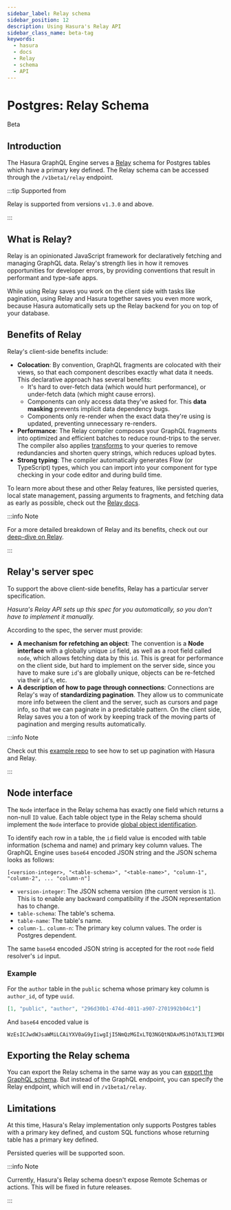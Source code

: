 ```yaml
---
sidebar_label: Relay schema
sidebar_position: 12
description: Using Hasura's Relay API
sidebar_class_name: beta-tag
keywords:
  - hasura
  - docs
  - Relay
  - schema
  - API
---
```



# Postgres: Relay Schema

<div className="badge-container">
  <div className="badge badge-gray heading-badge">Beta</div>
</div>

## Introduction

The Hasura GraphQL Engine serves a [Relay](https://relay.dev/) schema for Postgres tables which have a primary key
defined. The Relay schema can be accessed through the `/v1beta1/relay` endpoint.

<Thumbnail src="/img/schema/relay.png" alt="Relay API toggle" width="1200px" />

:::tip Supported from

Relay is supported from versions `v1.3.0` and above.

:::

## What is Relay?

Relay is an opinionated JavaScript framework for declaratively fetching and managing GraphQL data. Relay's strength lies
in how it removes opportunities for developer errors, by providing conventions that result in performant and type-safe
apps.

While using Relay saves you work on the client side with tasks like pagination, using Relay and Hasura together saves
you even more work, because Hasura automatically sets up the Relay backend for you on top of your database.

## Benefits of Relay

Relay's client-side benefits include:

- **Colocation**: By convention, GraphQL fragments are colocated with their views, so that each component describes
  exactly what data it needs. This declarative approach has several benefits:
  - It's hard to over-fetch data (which would hurt performance), or under-fetch data (which might cause errors).
  - Components can only access data they've asked for. This **data masking** prevents implicit data dependency bugs.
  - Components only re-render when the exact data they're using is updated, preventing unnecessary re-renders.
- **Performance**: The Relay compiler composes your GraphQL fragments into optimized and efficient batches to reduce
  round-trips to the server. The compiler also applies
  [transforms](https://relay.dev/docs/principles-and-architecture/compiler-architecture/#transforms) to your queries to
  remove redundancies and shorten query strings, which reduces upload bytes.
- **Strong typing**: The compiler automatically generates Flow (or TypeScript) types, which you can import into your
  component for type checking in your code editor and during build time.

To learn more about these and other Relay features, like persisted queries, local state management, passing arguments to
fragments, and fetching data as early as possible, check out the
[Relay docs](https://relay.dev/docs/getting-started/step-by-step-guide/).

:::info Note

For a more detailed breakdown of Relay and its benefits, check out our
[deep-dive on Relay](https://hasura.io/blog/deep-dive-into-relay-graphql-client/).

:::

## Relay's server spec

To support the above client-side benefits, Relay has a particular server specification.

_Hasura's Relay API sets up this spec for you automatically, so you don't have to implement it manually._

According to the spec, the server must provide:

- **A mechanism for refetching an object**: The convention is a **Node interface** with a globally unique `id` field, as
  well as a root field called `node`, which allows fetching data by this `id`. This is great for performance on the
  client side, but hard to implement on the server side, since you have to make sure `id`'s are globally unique, objects
  can be re-fetched via their `id`'s, etc.
- **A description of how to page through connections**: Connections are Relay's way of **standardizing pagination**.
  They allow us to communicate more info between the client and the server, such as cursors and page info, so that we
  can paginate in a predictable pattern. On the client side, Relay saves you a ton of work by keeping track of the
  moving parts of pagination and merging results automatically.

:::info Note

Check out this [example repo](https://github.com/hasura/sample-apps/tree/main/react-relay) to
see how to set up pagination with Hasura and Relay.

:::

## Node interface

The `Node` interface in the Relay schema has exactly one field which returns a non-null `ID` value. Each table object
type in the Relay schema should implement the `Node` interface to provide
[global object identification](https://relay.dev/graphql/objectidentification.htm).

To identify each row in a table, the `id` field value is encoded with table information (schema and name) and primary
key column values. The GraphQL Engine uses `base64` encoded JSON string and the JSON schema looks as follows:

`[<version-integer>, "<table-schema>", "<table-name>", "column-1", "column-2", ... "column-n"]`

- `version-integer`: The JSON schema version (the current version is `1`). This is to enable any backward compatibility
  if the JSON representation has to change.
- `table-schema`: The table's schema.
- `table-name`: The table's name.
- `column-1`.. `column-n`: The primary key column values. The order is Postgres dependent.

The same `base64` encoded JSON string is accepted for the root `node` field resolver's `id` input.

### Example

For the `author` table in the `public` schema whose primary key column is `author_id`, of type `uuid`.

```json
[1, "public", "author", "296d30b1-474d-4011-a907-2701992b04c1"]
```

And `base64` encoded value is

```none
WzEsICJwdWJsaWMiLCAiYXV0aG9yIiwgIjI5NmQzMGIxLTQ3NGQtNDAxMS1hOTA3LTI3MDE5OTJiMDRjMSJd
```

## Exporting the Relay schema

You can export the Relay schema in the same way as you can
[export the GraphQL schema](/schema/common-patterns/export-graphql-schema.mdx). But instead of the GraphQL endpoint, you
can specify the Relay endpoint, which will end in `/v1beta1/relay`.

## Limitations

At this time, Hasura's Relay implementation only supports Postgres tables with a primary key defined, and custom SQL
functions whose returning table has a primary key defined.

Persisted queries will be supported soon.

:::info Note

Currently, Hasura's Relay schema doesn't expose Remote Schemas or actions. This will be fixed in future releases.

:::
